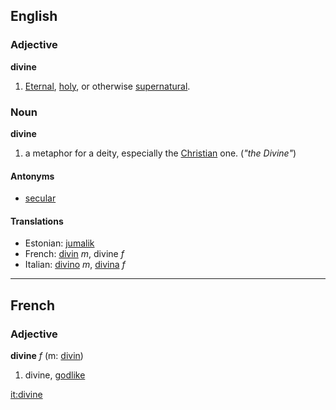 ==English==

===Adjective===
'''divine'''

#[[Eternal]], [[holy]], or otherwise [[supernatural]].

===Noun===
'''divine'''

#a metaphor for a deity, especially the [[Christian]] one. (''"the Divine"'')

====Antonyms====
*[[secular]]

==== Translations ====
*Estonian: [[jumalik]]
*French: [[divin]] ''m'', divine ''f''
*Italian: [[divino]] ''m'', [[divina]] ''f''

----

==French==
===Adjective===
'''divine''' ''f'' (m: [[divin]])

# divine, [[godlike]]

[[it:divine]]